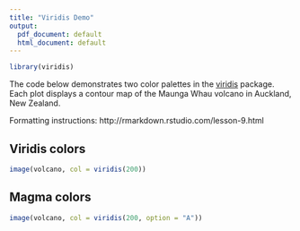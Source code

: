 ```yaml
---
title: "Viridis Demo"
output:
  pdf_document: default
  html_document: default
---
```


```r
library(viridis)
```

The code below demonstrates two color palettes in the [viridis](https://github.com/sjmgarnier/viridis) package. Each plot displays a contour map of the Maunga Whau volcano in Auckland, New Zealand.

Formatting instructions: http://rmarkdown.rstudio.com/lesson-9.html

## Viridis colors

```r
image(volcano, col = viridis(200))
```

## Magma colors

```r
image(volcano, col = viridis(200, option = "A"))
```
